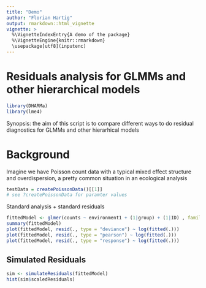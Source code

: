 ```yaml
---
title: "Demo"
author: "Florian Hartig"
output: rmarkdown::html_vignette
vignette: >
  %\VignetteIndexEntry{A demo of the package}
  %\VignetteEngine{knitr::rmarkdown}
  \usepackage[utf8](inputenc)
---
```

Residuals analysis for GLMMs and other hierarchical models
===

```r
library(DHARMa)
library(lme4)
```


Synopsis: the aim of this script is to compare different ways to do residual diagnostics for GLMMs and other hierarhical models

# Background

Imagine we have Poisson count data with a typical mixed effect structure and overdispersion, a pretty common situation in an ecological analysis

```r
testData = createPoissonData()[[1]]
# see ?createPoissonData for paramter values
```

Standard analysis + standard residuals

```r
fittedModel <- glmer(counts ~ environment1 + (1|group) + (1|ID) , family = "poisson", data = testData)
summary(fittedModel)
plot(fittedModel, resid(., type = "deviance") ~ log(fitted(.)))
plot(fittedModel, resid(., type = "pearson") ~ log(fitted(.)))
plot(fittedModel, resid(., type = "response") ~ log(fitted(.)))

```

## Simulated Residuals

```r
sim <- simulateResiduals(fittedModel)
hist(sim$scaledResiduals)
```




